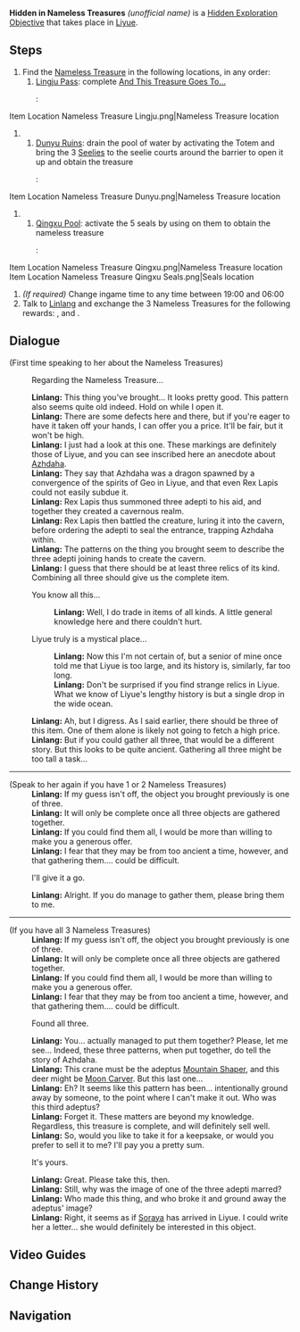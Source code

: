 {{Hidden Exploration Objectives Infobox
|image      = Item Box.png
|type       = Unordered
|req        = [[And This Treasure Goes To...]]
|region     = Liyue
|characters = Linlang;Paimon;Traveler
}}
'''Hidden in Nameless Treasures''' ''(unofficial name)'' is a [[Hidden Exploration Objective]] that takes place in [[Liyue]].

==Steps==
# Find the [[Nameless Treasure]] in the following locations, in any order:
## [[Lingju Pass]]: complete [[And This Treasure Goes To...]]
##: <gallery>
Item Location Nameless Treasure Lingju.png|Nameless Treasure location
</gallery>
## [[Dunyu Ruins]]: drain the pool of water by activating the {{Geo}} Totem and bring the 3 [[Seelies]] to the seelie courts around the barrier to open it up and obtain the treasure
##: <gallery>
Item Location Nameless Treasure Dunyu.png|Nameless Treasure location
</gallery>
## [[Qingxu Pool]]: activate the 5 seals by using {{Geo}} on them to obtain the nameless treasure
##: <gallery>
Item Location Nameless Treasure Qingxu.png|Nameless Treasure location
Item Location Nameless Treasure Qingxu Seals.png|Seals location
</gallery>
# ''(If required)'' Change ingame time to any time between 19:00 and 06:00
# Talk to [[Linlang]] and exchange the 3 Nameless Treasures for the following rewards: {{Item|Mora|x=100,000|20}}, {{Item|Adventure EXP|x=350|25}} and {{Item|Primogem|x=40|25}}.

==Dialogue==
{{Dialogue start}}
;(First time speaking to her about the Nameless Treasures)
:{{DIcon}} Regarding the Nameless Treasure...
:'''Linlang:''' This thing you've brought... It looks pretty good. This pattern also seems quite old indeed. Hold on while I open it.
:'''Linlang:''' There are some defects here and there, but if you're eager to have it taken off your hands, I can offer you a price. It'll be fair, but it won't be high.
:'''Linlang:''' I just had a look at this one. These markings are definitely those of Liyue, and you can see inscribed here an anecdote about [[Azhdaha]].
:'''Linlang:''' They say that Azhdaha was a dragon spawned by a convergence of the spirits of Geo in Liyue, and that even Rex Lapis could not easily subdue it.
:'''Linlang:''' Rex Lapis thus summoned three adepti to his aid, and together they created a cavernous realm.
:'''Linlang:''' Rex Lapis then battled the creature, luring it into the cavern, before ordering the adepti to seal the entrance, trapping Azhdaha within.
:'''Linlang:''' The patterns on the thing you brought seem to describe the three adepti joining hands to create the cavern.
:'''Linlang:''' I guess that there should be at least three relics of its kind. Combining all three should give us the complete item.
:{{DIcon}} You know all this...
::'''Linlang:''' Well, I do trade in items of all kinds. A little general knowledge here and there couldn't hurt.
:{{DIcon}} Liyue truly is a mystical place...
::'''Linlang:''' Now this I'm not certain of, but a senior of mine once told me that Liyue is too large, and its history is, similarly, far too long.
::'''Linlang:''' Don't be surprised if you find strange relics in Liyue. What we know of Liyue's lengthy history is but a single drop in the wide ocean.
:'''Linlang:''' Ah, but I digress. As I said earlier, there should be three of this item. One of them alone is likely not going to fetch a high price.
:'''Linlang:''' But if you could gather all three, that would be a different story. But this looks to be quite ancient. Gathering all three might be too tall a task...

----
;(Speak to her again if you have 1 or 2 Nameless Treasures)
:'''Linlang:''' If my guess isn't off, the object you brought previously is one of three.
:'''Linlang:''' It will only be complete once all three objects are gathered together.
:'''Linlang:''' If you could find them all, I would be more than willing to make you a generous offer.
:'''Linlang:''' I fear that they may be from too ancient a time, however, and that gathering them.... could be difficult.
:{{DIcon}} I'll give it a go.
:'''Linlang:''' Alright. If you do manage to gather them, please bring them to me.

----
;(If you have all 3 Nameless Treasures)
:'''Linlang:''' If my guess isn't off, the object you brought previously is one of three.
:'''Linlang:''' It will only be complete once all three objects are gathered together.
:'''Linlang:''' If you could find them all, I would be more than willing to make you a generous offer.
:'''Linlang:''' I fear that they may be from too ancient a time, however, and that gathering them.... could be difficult.
:{{DIcon}} Found all three.
:'''Linlang:''' You... actually managed to put them together? Please, let me see... Indeed, these three patterns, when put together, do tell the story of Azhdaha.
:'''Linlang:''' This crane must be the adeptus [[Mountain Shaper]], and this deer might be [[Moon Carver]]. But this last one...
:'''Linlang:''' Eh? It seems like this pattern has been... intentionally ground away by someone, to the point where I can't make it out. Who was this third adeptus? <!--Probably Cloud Retainer? Don't want to assume and get it wrong, I need more context on Azhdaha, but if anyone knows, please feel free to change this and link it to Cloud Retainer's page.-->
:'''Linlang:''' Forget it. These matters are beyond my knowledge. Regardless, this treasure is complete, and will definitely sell well.
:'''Linlang:''' So, would you like to take it for a keepsake, or would you prefer to sell it to me? I'll pay you a pretty sum.
:{{DIcon}} It's yours. <!--No dialogue choices other than this one.-->
:'''Linlang:''' Great. Please take this, then.
:'''Linlang:''' Still, why was the image of one of the three adepti marred?
:'''Linlang:''' Who made this thing, and who broke it and ground away the adeptus' image?
:'''Linlang:''' Right, it seems as if [[Soraya]] has arrived in Liyue. I could write her a letter... she would definitely be interested in this object.
{{Dialogue end}}

==Video Guides==
{{EVT
|video1   = https://youtu.be/Zq-rTRvgJh4
|caption1 = Full Guide
}}

==Change History==
{{Change History|1.0}}

==Navigation==
{{Hidden Exploration Objective Navbox|Unordered}}